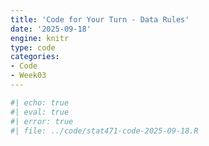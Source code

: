 ```yaml
---
title: 'Code for Your Turn - Data Rules'
date: '2025-09-18'
engine: knitr
type: code
categories:
- Code
- Week03
---
```


```r
#| echo: true
#| eval: true 
#| error: true
#| file: ../code/stat471-code-2025-09-18.R
```

